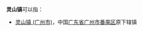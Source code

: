 '''灵山镇'''可以指：
{{PRC admin/disambig|13/06/34/101/000|37/02/82/107/000|41/15/21/103/000|45/09/21/103/000|46/01/08/101/000|51/19/23/217/000}}
* [[灵山镇_(广州市)|灵山镇 (广州市)]]，中国[[广东省|广东省]][[广州市|广州市]][[番禺区|番禺区]]原下辖镇
{{disambig|cat=三字中国镇名消歧义}}